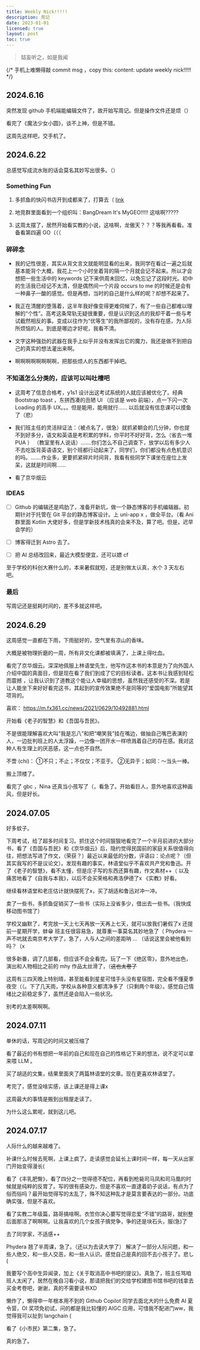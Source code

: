 ```yaml
---
title: Weekly Nick!!!!!
description: 周记
date: 2023-01-01
licensed: true
layout: post
toc: true
---
```


> 姑妄听之，如是我闻

{/* 手机上难懒得敲 commit msg ，copy this: content: update weekly nick!!!!! */}

## 2024.6.16

突然发现 github 手机端能编辑文件了，故开始写周记。但是操作文件还是烦（）

看完了《魔法少女小圆》，谈不上神，但是不错。

这周先这样吧，交手机了。

## 2024.6.22

总感觉写成流水账的话会莫名其妙写出很多。（）

### Something Fun

1. 多抓鱼的快闪书店开到成都来了，打算去（ [link](https://mp.weixin.qq.com/s?__biz=MzI3NTYzNTM5OA==&mid=2247491380&idx=1&sn=bfe791e8e1b046c3ad07a2ca418f7be4&chksm=ea022f304eb3fc1d779e4b1bf576c09acdc5a6a3573e09c9348c3e1eb02d251d5b2791cea78b&xtrack=1&scene=0&subscene=93&clicktime=1719045018&enterid=1719045018&sessionid=0&ascene=7&fasttmpl_type=0&fasttmpl_fullversion=7250619-zh_CN-zip&fasttmpl_flag=0&realreporttime=1719045018192&devicetype=android-29&version=2800255b&nettype=WIFI&abtest_cookie=AAACAA%3D%3D&lang=zh_CN&session_us=gh_659f0a86b40a&countrycode=CN&exportkey=n_ChQIAhIQs0DzCpXD8k%2Fi8xj7XmDUtxLwAQIE97dBBAEAAAAAAHT1BAcrew4AAAAOpnltbLcz9gKNyK89dVj0iQqfB4SGk7LFFnEKB%2BfrFP6lu4oKFzCQUvcSxLMJIJAIqv3vQ4Ry5ftaaDWAfR1tWCvDZPMZpwpilJoUfaGRVus1nQefAo2j%2BEP0rxoZJPIyLj8j2E6AFu3mlzrd%2Be2W%2B%2BJFIXzzP%2FZ4wN%2F8cUkppnQh8PV76XElwbld0ZWQQ0q%2FvtDUY1dTjwRpY5BP%2FSAaoigWJsgg7QtUcQlcf7zVxJTzAPyJdIEB5V3PkaJ6VCxS67%2FI2OSMagOfh2dUSYjNZqvcR0xmV3dmGA%3D%3D&pass_ticket=tI%2B85qcTAvknd4iVQkAdXSRMI6h6hNU6pC%2BgK6pGaBCKa%2F9f%2FSXPfSXgQlJn9%2B5%2F&wx_header=3)

2. 地竞群里面看到一个组织叫：BangDream It's MyGEO!!!!! 这啥啊?????

3. 这周太摆了，居然开始看实教的小说，这啥啊，龙傲天？？？等我再看看。准备看第四遍 GO（（（


### 碎碎念

- 我的记性很差，其实从背文言文就能明显看的出来，我同学在看过一遍之后就基本能背个大概，我花上一个小时坐着背的隔一个月就会记不起来。所以才会想把一些生活中的 keywords 记下来供周末回忆，以免忘记了这段时光。初中的生活我已经记不太清，但是偶然间一个片段 occurs to me 的时候还是会有一种鼻子一酸的感觉。但是再想，当时的自己是什么样的呢？却想不起来了。

- 我正在清醒的堕落着，这半年我好像变得更难伺候了，有了一些自己都难以理解的“个性”。高考这条常轨无疑很重要，但是认识到这点的我却干着一些与考试截然相反的事。变成以往作为“优等生”的我所鄙视的，没有存在感，为人际所烦恼的人。到底是哪边才好呢，我看不清。

- 文字这种强劲的武器在我手上似乎并没有发挥出它的魔力，我还是做不到把自己的真实的想法灌出来啊。

- 啊啊啊啊啊啊啊啊，把那些烦人的东西都干掉吧。


### 不知道怎么分类的，应该可以叫吐槽吧

- 这周考了信息合格考，y1s1 设计出这考试系统的人就应该被优化了。经典 Bootstrap toast ，东拼西凑的丑陋 UI （应该是 web 前端），点一下闪一次 Loading 的高手 UX。。。但是能用，能用就行...... 以后就没有信息课可以摸鱼了（悲）

- 我们班主任的灵活辩证法：（被点名了，很急）就抓紧朝会的几分钟，你也提不到好多分，语文和英语是考积累的学科，你平时不好好背，怎么（省去一堆 PUA ）
（教室里有人说话）.......你们怎么不自己调查下，放学以后有多少人不去吃饭背英语语文，别个班都行动起来了，同学们，你们都没有点危机意识的吗。.......作业多，更要抓紧碎片时间背，我看有些同学下课坐在座位上发呆，这就是时间啊......

- 看了京华烟云

### IDEAS

- [ ] Github 的编辑还是鸡肋了，准备开新坑，做一个静态博客的手机编辑器。初期针对于托管在 Git 平台的静态博客设计。上 uni-app x ，做全平台。（看 Ani 群里面 Kotlin 大佬好多，但是学新技术栈真的会来不及，算了吧。但是，迟早会学的）

- [ ] 博客得迁到 Astro 去了。

- [ ] 把 AI 总结改回来，最近大模型便宜，还可以嫖 cf

至于学校的科创大赛什么的，本来暑假就短，还是别做太认真，水个 3 天左右吧。

### 最后

写周记还是挺耗时间的，差不多就这样吧。

## 2024.6.29

这周感觉一直都在下雨，下雨挺好的，空气里有凉山的香味。

大概是被物理折磨的一周，所有非文化课都被填满了，上课上得吐血。

看完了京华烟云。深深地佩服上林语堂先生，他写作这本书的本意是为了向外国人介绍中国的真面目，但是现在看了我们到成了它的目标读者。这本书让我感到轻松而震撼
，让我认识到了道教这个能让人幸福的思想，虽然我还感受的不深。若是让人能坐下来好好看完这书，其起到的宣传效果绝不是同等的“爱国电影”所能望其项背的。

喜欢： https://m.fx361.cc/news/2021/0629/10492881.html

开始看《老子的智慧》和《吾国与吾民》。

不是很能理解喜欢大叫“我是忘八”和把“嘲笑我”挂在嘴边，做抽自己嘴巴表演的人，一边批判班上的人太浮躁，一边像一团开水一样喷溅着自己的存在感。我对这种人有生理上的厌恶感，这一点也不自然。

不啻 (chi)：
①不只；不止；不仅仅；不亚于。 
②无异于；如同：～当头一棒。

搬上顶楼了。

看完了 gbc ，Nina 还真当小孩写了（，看急了。开始看巨人，意外地喜欢这种画风，但是好长。


## 2024.07.05

好多蚊子。

下周考试，给了超多时间复习。抓住这个时间狠狠地看完了一个半月前进的大部分书，看了《吾国与吾民》和《京华烟云》后，隐约觉得民国前的家庭关系很值得向往，把想法写进了作文，（荣获？）最近以来最低的分数，评语曰：论点呢？（但其实我写的不是议论文）。<Heimu>发现有趣的事实，林语堂似乎不喜欢共产党和鲁迅。</Heimu>开了《老子的智慧》，看不太懂，但是庄子写的东西还算有趣，作文素材++（ 以及痛苦地看了《自我与本我》，以后不会买荣格和弗洛伊德了x 《实教》好看。

继续看林语堂和老庄估计就快摆死了x，买了胡适和鲁迅对冲一冲。

卖了一些书，多抓鱼促销买了一些书（实际上没省多少，借出去一些书。（我快成移动图书馆了）

学校又幽默了，考完放一天上七天再放一天再上七天，就可以放我们暑假了x 还提前一星期开学，蚌😁 班主任很容易急，就尊重一事莫名其妙地急了（ Phydera 一声不吭就去南京考大学了，急了，人与人之间的差距呐 ... （话说这里会被他看到吗？（x

很多新番，调了几部看，但应该不会全看完。玩了一下《绝区零》，意外地出色，演出和人物相比之前的 mhy 作品太丝滑了，（~~这也太卷了~~

这周有三四天晚上特别晴，甚至能看到星星可惜手头没有星宿图，完全看不懂夏季夜空（（。下了几天雨，学校从各种意义都清净多了（只剩两个年级）。感觉自己情绪比之前稳定多了，虽然还是会陷入一些状况。

别考的太差啊啊啊。


## 2024.07.11

单休的话，写周记的时间又被压缩了

看了最近的书有想把一年前的自己和现在自己的性格记下来的想法，说不定可以拿来喂 LLM 。

买了胡适的文集，结果里面夹了两篇林语堂的文章。现在更喜欢林语堂了。

考完了，感觉没啥实感，该上课还是得上课x

这周最大的事情是搬到出租屋走读了。

为什么这么累呢，就到这儿吧。

## 2024.07.17

人际什么的越来越难了。

补课什么时候去死啊，上课上疯了。走读感觉会延长上课时间一样，每一天从出家门开始变得漫长(

看了《丰乳肥臀》，看了四分之一觉得德不配位，再看到枪毙司马凤和司马凰的时候就是纯粹的反胃了。写的很有感染力，但是不喜欢一直逮着奶子说话，有点为了俗而俗吗？最开始觉得写的太乱了，殊不知这种乱才是莫言要表达的一部分。功底确实强，但是不喜欢。

看了实教二年级篇，路哥搞啥啊。衣笠你决心要写觉得恋爱“不错”的路哥，就别整后面那活了啊啊啊。让我喜欢的几个女孩子搞党争，争的还是块石头，服(急)了

去了同学家，不适感++

Phydera 翘了半周课，急了。（还以为去读大学了）
解决了一部分人际问题，和一些人绝交，和一些人交恶，和一些人认识。感觉自己是真的回不去小孩子了。悲し(

我要写个高中生异闻录，加上《关于取消高中书吧的提议》。真急了，班主任骂咱班人太闲了，居然在晚自习看小说，那请把我们的交给学校建图书馆书吧的钱拿去买金考卷吧，谢谢，真的不需要读书XD

懒炸了，懒得申一年根本用不到的 Github Copilot
同学去面北大的什么免费 AI 夏令营，OI 奖项免初试，问的都是我比较懂的 AIGC 应用，可惜我不配进门ww，我觉得我可以扯到 langchain (

看了《小市民》第二集，急了。



真的急了。



